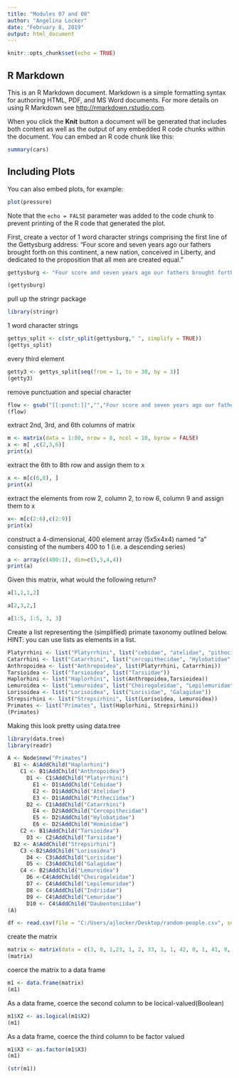 ```yaml
---
title: "Modules 07 and 08"
author: "Angelina Locker"
date: "February 8, 2019"
output: html_document
---
```


```r
knitr::opts_chunk$set(echo = TRUE)
```

## R Markdown

This is an R Markdown document. Markdown is a simple formatting syntax for authoring HTML, PDF, and MS Word documents. For more details on using R Markdown see <http://rmarkdown.rstudio.com>.

When you click the **Knit** button a document will be generated that includes both content as well as the output of any embedded R code chunks within the document. You can embed an R code chunk like this:

```r
summary(cars)
```

## Including Plots

You can also embed plots, for example:

```r
plot(pressure)
```

Note that the `echo = FALSE` parameter was added to the code chunk to prevent printing of the R code that generated the plot.

First, create a vector of 1 word character strings comprising the first line of the Gettysburg address: “Four score and seven years ago our fathers brought forth on this continent, a new nation, conceived in Liberty, and dedicated to the proposition that all men are created equal.”
```r
gettysburg <- "Four score and seven years ago our fathers brought forth on this continent, a new nation, conceived in Liberty, and dedicated to the proposition that all men are created equal"

(gettysburg)

```

pull up the stringr package
```r
library(stringr)

```


1 word character strings
```r
gettys_split <- c(str_split(gettysburg," ", simplify = TRUE))
(gettys_split)
```

every third element
```r
getty3 <- gettys_split[seq(from = 1, to = 30, by = 3)]
(getty3)
```

remove punctuation and special character

```r
flow <- gsub("[[:punct:]]","","Four score and seven years ago our fathers brought forth on this continent, a new nation, conceived in Liberty, and dedicated to the proposition that all men are created equal")
(flow)
```
extract 2nd, 3rd, and 6th columns of matrix
```r
m <- matrix(data = 1:80, nrow = 8, ncol = 10, byrow = FALSE)
x <- m[ ,c(2,3,6)]
print(x)
```


extract the 6th to 8th row and assign them to x
```r
x <- m[c(6,8), ]
print(x)
```

extract the elements from row 2, column 2, to row 6, column 9 and assign them to x
```r
x<- m[c(2:6),c(2:9)]
print(x)
```
construct a 4-dimensional, 400 element array (5x5x4x4) named "a" consisting of the numbers 400 to 1 (i.e. a descending series)
```r
a <- array(c(400:1), dim=c(5,5,4,4))
print(a)
```

Given this matrix, what would the following return?
```r
a[1,1,1,2]

a[2,3,2,]

a[1:5, 1:5, 3, 3]
```

Create a list representing the (simplified) primate taxonomy outlined below. HINT: you can use lists as elements in a list.

```r
Platyrrhini <- list("Platyrrhini", list("cebidae", "atelidae", "pitheciidae"))
Catarrhini <- list("Catarrhini", list("cercopithecidae", "Hylobatidae", "Hominidae"))
Anthropoidea <- list("Anthropoidea", list(Platyrrhini, Catarrhini))
Tarsioidea <- list("Tarsioidea", list("Tarsiidae"))
Haplorhini <- list("Haplorhini", list(Anthropoidea,Tarsioidea))
Lemuroidea <- list("Lemuroidea", list("Cheirogaleidae", "Lepilemuridae", "Indriidae", "Lemuridae", "Daubentoiniidae"))
Lorisoidea <- list("Lorisoidea", list("Lorisidae", "Galagidae"))
Strepsirhini <- list("Strepsirhini", list(Lorisoidea, Lemuroidea))
Primates <- list("Primates", list(Haplorhini, Strepsirhini))
(Primates)
```

Making this look pretty using data.tree 
```r
library(data.tree)
library(readr)

A <- Node$new("Primates")
  B1 <- A$AddChild("Haplorhini")
    C1 <- B1$AddChild("Anthropoidea")
      D1 <- C1$AddChild("Platyrrhini")
        E1 <- D1$AddChild("Cebidae")
        E2 <- D1$AddChild("Atelidae")
        E3 <- D1$AddChild("Pitheciidae")
      D2 <- C1$AddChild("Catarrhini")
        E4 <- D2$AddChild("Cercopithecidae")
        E5 <- D2$AddChild("Hylobatidae")
        E6 <- D2$AddChild("Hominidae")
    C2 <- B1$AddChild("Tarsioidea")
      D3 <- C2$AddChild("Tarsiidae")
  B2 <- A$AddChild("Strepsirhini")
    C3 <-B2$AddChild("Lorisoidea")
      D4 <- C3$AddChild("Lorisidae")
      D5 <- C3$AddChild("Galagidae")
    C4 <- B2$AddChild("Lemuroidea")
      D6 <-C4$AddChild("Cheirogaleidae")
      D7 <- C4$AddChild("Lepilemuridae")
      D8 <- C4$AddChild("Indriidae")
      D9 <- C4$AddChild("Lemuridae")
      D10 <- C4$AddChild("Daubentoniidae")
(A)
```

```r
df <- read.csv(file = "C:/Users/ajlocker/Desktop/random-people.csv", sep = ",", header =  TRUE, stringsAsFactors = FALSE)
```
 
 create the matrix

```r
matrix <- matrix(data = c(3, 0, 1,23, 1, 2, 33, 1, 1, 42, 0, 1, 41, 0, 2), nrow = 5, ncol = 3, byrow = TRUE)
(matrix)
```

coerce the matrix to a data frame
```r
m1 <- data.frame(matrix)
(m1)

```

As a data frame, coerce the second column to be locical-valued(Boolean)
```r
m1$X2 <- as.logical(m1$X2)
(m1)

```

As a data frame, coerce the third column to be factor valued
```r
m1$X3 <- as.factor(m1$X3)
(m1)

```

```r
(str(m1))
```



